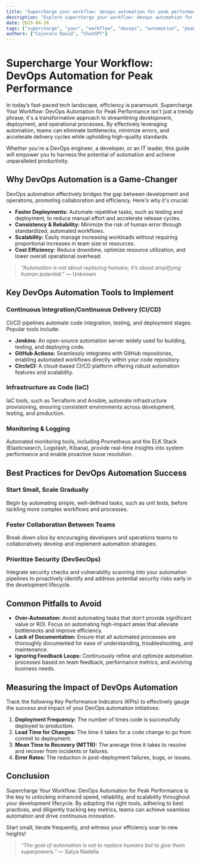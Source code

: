 ```yaml
---
title: "Supercharge your workflow: devops automation for peak performance"
description: "Explore supercharge your workflow: devops automation for peak performance in this detailed guide, offering insights, strategies, and practical tips to enhance your understanding and application of the topic."
date: 2025-04-26
tags: ["supercharge", "your", "workflow", "devops", "automation", "peak", "performance"]
authors: ["Cojocaru David", "ChatGPT"]
---
```


# Supercharge Your Workflow: DevOps Automation for Peak Performance

In today’s fast-paced tech landscape, efficiency is paramount. Supercharge Your Workflow: DevOps Automation for Peak Performance isn't just a trendy phrase; it's a transformative approach to streamlining development, deployment, and operational processes. By effectively leveraging automation, teams can eliminate bottlenecks, minimize errors, and accelerate delivery cycles while upholding high-quality standards.

Whether you're a DevOps engineer, a developer, or an IT leader, this guide will empower you to harness the potential of automation and achieve unparalleled productivity.

## Why DevOps Automation is a Game-Changer

DevOps automation effectively bridges the gap between development and operations, promoting collaboration and efficiency. Here's why it's crucial:

*   **Faster Deployments:** Automate repetitive tasks, such as testing and deployment, to reduce manual effort and accelerate release cycles.
*   **Consistency & Reliability:** Minimize the risk of human error through standardized, automated workflows.
*   **Scalability:** Easily manage increasing workloads without requiring proportional increases in team size or resources.
*   **Cost Efficiency:** Reduce downtime, optimize resource utilization, and lower overall operational overhead.

> *"Automation is not about replacing humans; it’s about amplifying human potential."* — Unknown

## Key DevOps Automation Tools to Implement

### Continuous Integration/Continuous Delivery (CI/CD)

CI/CD pipelines automate code integration, testing, and deployment stages. Popular tools include:

*   **Jenkins:** An open-source automation server widely used for building, testing, and deploying code.
*   **GitHub Actions:** Seamlessly integrates with GitHub repositories, enabling automated workflows directly within your code repository.
*   **CircleCI:** A cloud-based CI/CD platform offering robust automation features and scalability.

### Infrastructure as Code (IaC)

IaC tools, such as Terraform and Ansible, automate infrastructure provisioning, ensuring consistent environments across development, testing, and production.

### Monitoring & Logging

Automated monitoring tools, including Prometheus and the ELK Stack (Elasticsearch, Logstash, Kibana), provide real-time insights into system performance and enable proactive issue resolution.

## Best Practices for DevOps Automation Success

### Start Small, Scale Gradually

Begin by automating simple, well-defined tasks, such as unit tests, before tackling more complex workflows and processes.

### Foster Collaboration Between Teams

Break down silos by encouraging developers and operations teams to collaboratively develop and implement automation strategies.

### Prioritize Security (DevSecOps)

Integrate security checks and vulnerability scanning into your automation pipelines to proactively identify and address potential security risks early in the development lifecycle.

## Common Pitfalls to Avoid

*   **Over-Automation:** Avoid automating tasks that don't provide significant value or ROI. Focus on automating high-impact areas that alleviate bottlenecks and improve efficiency.
*   **Lack of Documentation:** Ensure that all automated processes are thoroughly documented for ease of understanding, troubleshooting, and maintenance.
*   **Ignoring Feedback Loops:** Continuously refine and optimize automation processes based on team feedback, performance metrics, and evolving business needs.

## Measuring the Impact of DevOps Automation

Track the following Key Performance Indicators (KPIs) to effectively gauge the success and impact of your DevOps automation initiatives:

1.  **Deployment Frequency:** The number of times code is successfully deployed to production.
2.  **Lead Time for Changes:** The time it takes for a code change to go from commit to deployment.
3.  **Mean Time to Recovery (MTTR):** The average time it takes to resolve and recover from incidents or failures.
4.  **Error Rates:** The reduction in post-deployment failures, bugs, or issues.

## Conclusion

Supercharge Your Workflow: DevOps Automation for Peak Performance is the key to unlocking enhanced speed, reliability, and scalability throughout your development lifecycle. By adopting the right tools, adhering to best practices, and diligently tracking key metrics, teams can achieve seamless automation and drive continuous innovation.

Start small, iterate frequently, and witness your efficiency soar to new heights!

> *"The goal of automation is not to replace humans but to give them superpowers."* — Satya Nadella
